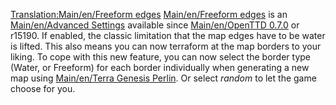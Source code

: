 [[Translation:Main/en/Freeform edges]]
{{en/-}}
[[Main/en/Freeform edges]] is an [[Main/en/Advanced Settings]] available since [[Main/en/OpenTTD 0.7.0]] or r15190. If enabled, the classic limitation that the map edges have to be water is lifted. This also means you can now terraform at the map borders to your liking.
To cope with this new feature, you can now select the border type (Water, or Freeform) for each border individually when generating a new map using [[Main/en/Terra Genesis Perlin]]. Or select ''random'' to let the game choose for you.